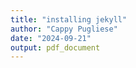 ```yaml
---
title: "installing jekyll"
author: "Cappy Pugliese"
date: "2024-09-21"
output: pdf_document
---
```

